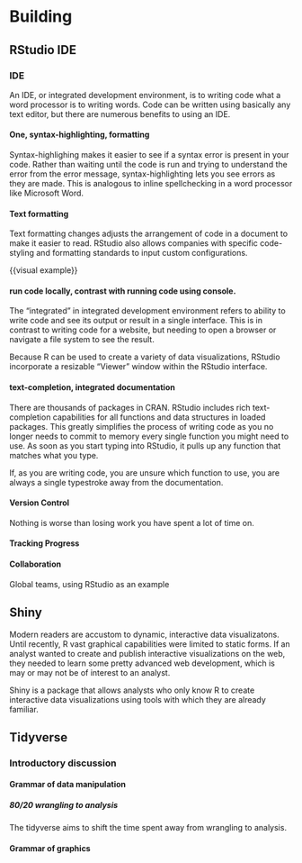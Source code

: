 # Building

## RStudio IDE
### IDE
An IDE, or integrated development environment, is to writing code what a word processor is to writing words. Code can be written using basically any text editor, but there are numerous benefits to using an IDE. 

#### One, syntax-highlighting, formatting

Syntax-highlighing makes it easier to see if a syntax error is present in your code. Rather than waiting until the code is run and trying to understand the error from the error message, syntax-highlighting lets you see errors as they are made. This is analogous to inline spellchecking in a word processor like Microsoft Word.

#### Text formatting

Text formatting changes adjusts the arrangement of code in a document to make it easier to read. RStudio also allows companies with specific code-styling and formatting standards to input custom configurations.

{{visual example}}

#### run code locally, contrast with running code using console.

The "integrated" in integrated development environment refers to ability to write code and see its output or result in a single interface. This is in contrast to writing code for a website, but needing to open a browser or navigate a file system to see the result.

Because R can be used to create a variety of data visualizations, RStudio incorporate a resizable "Viewer" window within the RStudio interface.

#### text-completion,  integrated documentation

There are thousands of packages in CRAN. RStudio includes rich text-completion capabilities for all functions and data structures in loaded packages. This greatly simplifies the process of writing code as you no longer needs to commit to memory every single function you might need to use. As soon as you start typing into RStudio, it pulls up any function that matches what you type.

If, as you are writing code, you are unsure which function to use, you are always a single typestroke away from the documentation.

#### Version Control

Nothing is worse than losing work you have spent a lot of time on. 

#### Tracking Progress

#### Collaboration

Global teams, using RStudio as an example

## Shiny

Modern readers are accustom to dynamic, interactive data visualizatons. Until recently, R vast graphical capabilities were limited to static forms. If an analyst wanted to create and publish interactive visualizations on the web, they needed to learn some pretty advanced web development, which is may or may not be of interest to an analyst.

Shiny is a package that allows analysts who only know R to create interactive data visualizations using tools with which they are already familiar.

## Tidyverse

### Introductory discussion

#### Grammar of data manipulation

##### 80/20 wrangling to analysis

The tidyverse aims to shift the time spent away from wrangling to analysis.

#### Grammar of graphics
